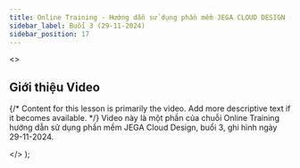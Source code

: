 ```yaml
---
title: Online Training - Hướng dẫn sử dụng phần mềm JEGA CLOUD DESIGN (Buổi 3 - 29-11-2024)
sidebar_label: Buổi 3 (29-11-2024)
sidebar_position: 17
---
```



  <>
    <h2>Giới thiệu Video</h2>
    <p>
      {/* Content for this lesson is primarily the video. Add more descriptive text if it becomes available. */}
      Video này là một phần của chuỗi Online Training hướng dẫn sử dụng phần mềm JEGA Cloud Design, buổi 3, ghi hình ngày 29-11-2024.
    </p>
  </>
);


<VideoWithTimestamps
  youtubeId="FYX9H_QUF8I"
  videoPlayerTitle="Online Training - Hướng dẫn sử dụng phần mềm JEGA CLOUD DESIGN (Buổi 3 - 29-11-2024)"
  introContent={introContentOtJcd17}
  timestamps={timestampsDataOtJcd17}
/>
